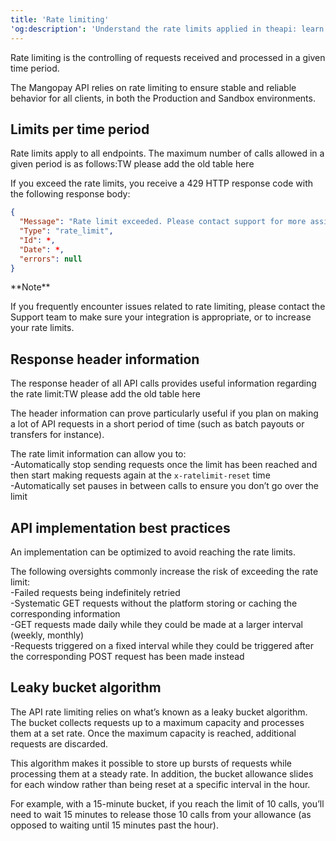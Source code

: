 ```yaml
---
title: 'Rate limiting'
'og:description': 'Understand the rate limits applied in theapi: learn about the response headers that can help you manage rate limiting, plus best practices for your integration.'
---
```


Rate limiting is the controlling of requests received and processed in a given time period.   

The Mangopay API relies on rate limiting to ensure stable and reliable behavior for all clients, in both the Production and Sandbox environments.  

## Limits per time period  

Rate limits apply to all endpoints. The maximum number of calls allowed in a given period is as follows:TW please add the old table here  

If you exceed the rate limits, you receive a 429 HTTP response code with the following response body:  
```json Rate limit reached – Response example
{
  "Message": "Rate limit exceeded. Please contact support for more assistance",
  "Type": "rate_limit",
  "Id": *,
  "Date": *,
  "errors": null
}
```  

<Note>  
**Note** 
  
If you frequently encounter issues related to rate limiting, please contact the Support team to make sure your integration is appropriate, or to increase your rate limits.  
</Note>  

## Response header information  

The response header of all API calls provides useful information regarding the rate limit:TW please add the old table here  

The header information can prove particularly useful if you plan on making a lot of API requests in a short period of time (such as batch payouts or transfers for instance).   

The rate limit information can allow you to:  
-Automatically stop sending requests once the limit has been reached and then start making requests again at the `x-ratelimit-reset` time  
-Automatically set pauses in between calls to ensure you don’t go over the limit  

## API implementation best practices  

An implementation can be optimized to avoid reaching the rate limits.  

The following oversights commonly increase the risk of exceeding the rate limit:  
-Failed requests being indefinitely retried  
-Systematic GET requests without the platform storing or caching the corresponding information  
-GET requests made daily while they could be made at a larger interval (weekly, monthly)  
-Requests triggered on a fixed interval while they could be triggered after the corresponding POST request has been made instead  

## Leaky bucket algorithm  

The API rate limiting relies on what’s known as a leaky bucket algorithm. The bucket collects requests up to a maximum capacity and processes them at a set rate. Once the maximum capacity is reached, additional requests are discarded.  

This algorithm makes it possible to store up bursts of requests while processing them at a steady rate. In addition, the bucket allowance slides for each window rather than being reset at a specific interval in the hour.  

For example, with a 15-minute bucket, if you reach the limit of 10 calls, you’ll need to wait 15 minutes to release those 10 calls from your allowance (as opposed to waiting until 15 minutes past the hour).
